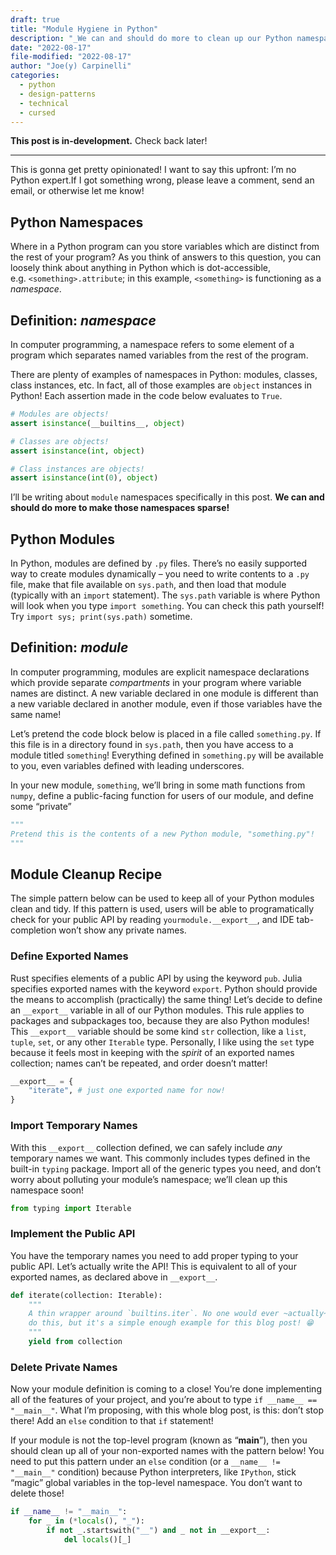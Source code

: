 ```yaml
---
draft: true
title: "Module Hygiene in Python"
description: "_We can and should do more to clean up our Python namespaces!_"
date: "2022-08-17"
file-modified: "2022-08-17"
author: "Joe(y) Carpinelli"
categories:
  - python
  - design-patterns
  - technical
  - cursed
---
```


:::{.callout-caution}
**This post is in-development.** Check back later!
:::
---

:::{.callout-warning appearance="simple"}
This is gonna get pretty opinionated! I want to say this upfront: 
I'm no Python expert.If I got something wrong, please leave a comment, 
send an email, or otherwise let me know!
:::

## Python Namespaces

Where in a Python program can you store variables which are distinct 
from the rest of your program? As you think of answers to this question, 
you can loosely think about anything in Python which is dot-accessible, 
e.g. `<something>.attribute`; in this example, `<something>` is 
functioning as a _namespace_. 

:::{.callout-note appearance="simple"}

## Definition: _namespace_
In computer programming, a namespace refers to some element of a program
which separates named variables from the rest of the program.

:::

There are plenty of examples of namespaces in Python: modules, classes, class instances, etc. In fact, all of those examples are `object` instances in Python!
Each assertion made in the code below evaluates to `True`.

```python
# Modules are objects!
assert isinstance(__builtins__, object) 

# Classes are objects!
assert isinstance(int, object)

# Class instances are objects!
assert isinstance(int(0), object)
```

I'll be writing about `module` namespaces specifically in this post. 
**We can and should do more to make those namespaces sparse!**

## Python Modules

In Python, modules are defined by `.py` files. There's no easily supported 
way to create modules dynamically -- you need to write contents to a `.py` file, 
make that file available on `sys.path`, and then load that module (typically 
with an `import` statement). 
[The `sys.path` variable is where Python will look when you type `import something`. You can check this path yourself! Try `import sys; print(sys.path)` sometime.]{.aside}

:::{.callout-note appearance="simple"}

## Definition: _module_
In computer programming, modules are explicit namespace declarations which 
provide separate _compartments_ in your program where variable names are distinct.
A new variable declared in one module is different than a new variable declared in 
another module, even if those variables have the same name!
:::

Let's pretend the code block below is placed in a file called `something.py`. 
If this file is in a directory found in `sys.path`, then you have access to a module 
titled `something`! Everything defined in `something.py` will be available to you, 
even variables defined with leading underscores. 

In your new module, `something`, we'll bring in some math functions from `numpy`, 
define a public-facing function for users of our module, and define some "private"

```python
"""
Pretend this is the contents of a new Python module, "something.py"!
"""


```

## Module Cleanup Recipe


The simple pattern below can be used to keep all of your Python modules clean and tidy. 
If this pattern is used, users will be able to programatically check for your public 
API by reading `yourmodule.__export__`, and IDE tab-completion won't show any private names.

### Define Exported Names

Rust specifies elements of a public API by using the keyword `pub`. Julia specifies
exported names with the keyword `export`. Python should provide the means to
accomplish (practically) the same thing! Let's decide to define an `__export__`
variable in all of our Python modules. This rule applies to packages and subpackages 
too, because they are also Python modules! This `__export__` variable 
should be some kind `str` collection, like a `list`, `tuple`, `set`, or 
any other `Iterable` type. Personally, I like using the `set` type because it feels 
most in keeping with the _spirit_ of an exported names collection; names can't be 
repeated, and order doesn't matter!

```python
__export__ = {
    "iterate", # just one exported name for now!
}
```

### Import Temporary Names

With this `__export__` collection defined, we can safely include _any_ temporary 
names we want. This commonly includes types defined in the built-in `typing` package. 
Import all of the generic types you need, and don't worry about polluting
your module's namespace; we'll clean up this namespace soon!

```python
from typing import Iterable
```

### Implement the Public API

You have the temporary names you need to add proper typing to your 
public API. Let's actually write the API! This is equivalent to all 
of your exported names, as declared above in `__export__`.

```python
def iterate(collection: Iterable):
    """
    A thin wrapper around `builtins.iter`. No one would ever ~actually~
    do this, but it's a simple enough example for this blog post! 😁
    """
    yield from collection

```

### Delete Private Names

Now your module definition is coming to a close! You're done implementing all of the 
features of your project, and you're about to type `if __name__ == "__main__"`.
What I'm proposing, with this whole blog post, is this: don't stop there! Add an 
`else` condition to that `if` statement!

If your module is not the top-level program (known as "__main__"), then you 
should clean up all of your non-exported names with the pattern below! You need
to put this pattern under an `else` condition (or a `__name__ != "__main__"` condition) 
because Python interpreters, like `IPython`, stick "magic" global variables in the 
top-level namespace. You don't want to delete those!

```python
if __name__ != "__main__":
    for _ in (*locals(), "_"):
        if not _.startswith("__") and _ not in __export__:
            del locals()[_]
```
